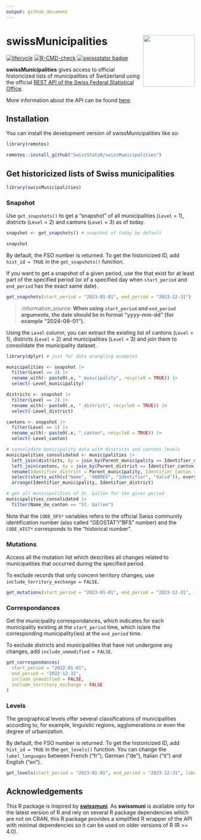 ```yaml
---
output: github_document
---
```


<!-- README.md is generated from README.Rmd. Please edit that file -->

# swissMunicipalities <img src="man/figures/logo.png" align="right" height="138" />

<!-- badges: start -->
[![lifecycle](https://lifecycle.r-lib.org/articles/figures/lifecycle-experimental.svg)](https://github.com/swissStatsR/swissMunicipalities/)
[![R-CMD-check](https://github.com/SwissStatsR/swissMunicipalities/actions/workflows/R-CMD-check.yaml/badge.svg)](https://github.com/SwissStatsR/swissMunicipalities/actions/workflows/R-CMD-check.yaml)
[![swissstatsr badge](https://swissstatsr.r-universe.dev/badges/:name)](https://swissstatsr.r-universe.dev/)
<!-- badges: end -->

**swissMunicipalities** gives access to official historicized lists of municipalities of Switzerland using the official [REST API of the Swiss Federal Statistical Office](https://www.bfs.admin.ch/bfs/de/home/dienstleistungen/forschung/api/api-gemeinde.html).

More information about the API can be found [here](https://www.bfs.admin.ch/bfs/de/home/dienstleistungen/forschung/api/api-gemeinde.html).

## Installation

You can install the development version of swissMunicipalities like so:

``` r
library(remotes)

remotes::install_github("SwissStatsR/swissMunicipalities")
```

## Get historicized lists of Swiss municipalities

```r
library(swissMunicipalities)
```

### Snapshot

Use `get_snapshots()` to get a "snapshot" of all municipalities (`Level` = 1), districts (`Level` = 2) and cantons (`Level` = 3) as of today.

```r
snapshot <- get_snapshots() # snapshot of today by default

snapshot
```

By default, the FSO number is returned. To get the historicized ID, add `hist_id = TRUE` in the `get_snapshots()` function.

If you want to get a snapshot of a given period, use the  that exist for at least part of the specified period (or of a specified day when `start_period` and `end_period` has the exact same date).

```r
get_snapshots(start_period = "2023-01-01", end_period = "2023-12-31")
```

> :information_source: **When using `start_period` and `end_period` arguments, the date should be in format "yyyy-mm-dd" (for example "2024-08-01").**

Using the `Level` column, you can extract the existing list of cantons (`Level` = 1), districts (`Level` = 2) and municipalities (`Level` = 3) and join them to consolidate the municipality dataset.

```r
library(dplyr) # just for data wrangling examples

municipalities <- snapshot |> 
  filter(Level == 3) |>
  rename_with(~ paste0(.x, "_municipality", recycle0 = TRUE)) |>
  select(-Level_municipality)

districts <- snapshot |> 
  filter(Level == 2) |>
  rename_with(~ paste0(.x, "_district", recycle0 = TRUE)) |>
  select(-Level_district)

cantons <- snapshot |> 
  filter(Level == 1) |>
  rename_with(~ paste0(.x, "_canton", recycle0 = TRUE)) |>
  select(-Level_canton)

# consolidate municipality data with districts and cantons levels
municipalities_consolidated <- municipalities |>
  left_join(districts, by = join_by(Parent_municipality == Identifier_district)) |>
  left_join(cantons, by = join_by(Parent_district == Identifier_canton)) |>
  rename(Identifier_district = Parent_municipality, Identifier_canton = Parent_district) |>
  select(starts_with(c("Name", "ABBREV", "Identifier", "Valid")), everything()) |>
  arrange(Identifier_municipality, Identifier_district)

# get all municipalities of St. Gallen for the given period
municipalities_consolidated |>
  filter(Name_de_canton == "St. Gallen")
```

Note that the `CODE_OFS*` variables refers to the official Swiss community identification number (also called "GEOSTAT"/"BFS" number) and the `CODE_HIST*` corresponds to the "historical number".

### Mutations

Access all the mutation list which describes all changes related to municipalities that occurred during the specified period.

To exclude records that only concern territory changes, use `include_territory_exchange = FALSE`.

```r
get_mutations(start_period = "2023-01-01", end_period = "2023-12-31", include_territory_exchange = FALSE)
```

### Correspondances

Get the municipality correspondances, which indicates for each municipality existing at the `start_period` time, which is/are the corresponding municipality(ies) at the `end_period` time.

To exclude districts and municipalities that have not undergone any changes, add `include_unmodified = FALSE`.

```r
get_correspondances(
  start_period = "2022-01-01", 
  end_period = "2022-12-31", 
  include_unmodified = FALSE, 
  include_territory_exchange = FALSE
)
```

### Levels

The geographical levels offer several classifications of municipalities according to, for example, linguistic regions, agglomerations or even the degree of urbanization.

By default, the FSO number is returned. To get the historicized ID, add `hist_id = TRUE` in the `get_levels()` function. You can change the `label_languages` between French ("fr"), German ("de"), Italian ("it") and English ("en").

```r
get_levels(start_period = "2023-01-01", end_period = "2023-12-31", label_languages = "de")
```

## Acknowledgements

This R package is inspired by **[swissmuni](https://gitlab.com/rpkg.dev/swissmuni/)**. As **swissmuni** is available only for the latest version of R and rely on several R package dependencies which are not on CRAN, this R package provides a simplified R wrapper of the API with minimal dependencies so it can be used on older versions of R (R >= 4.0).
